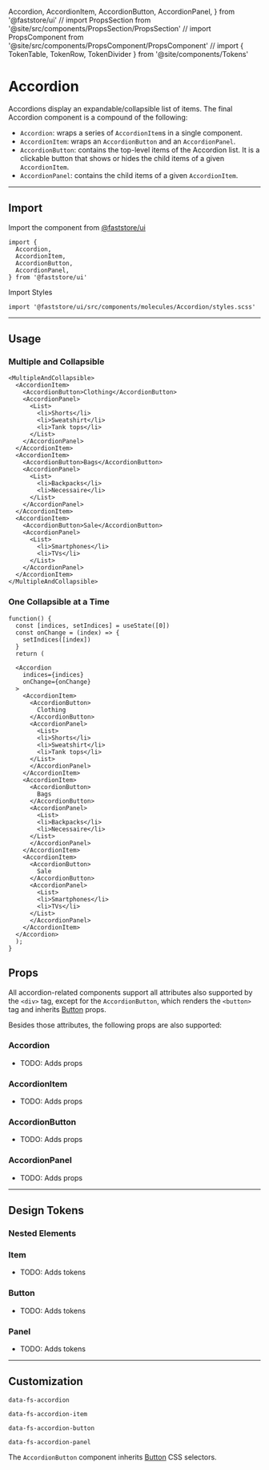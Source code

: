   Accordion,
  AccordionItem,
  AccordionButton,
  AccordionPanel,
} from '@faststore/ui'
// import PropsSection from '@site/src/components/PropsSection/PropsSection'
// import PropsComponent from '@site/src/components/PropsComponent/PropsComponent'
// import { TokenTable, TokenRow, TokenDivider } from '@site/components/Tokens'

# Accordion

Accordions display an expandable/collapsible list of items. The final Accordion component is a compound of the following:

- `Accordion`: wraps a series of `AccordionItem`s in a single component.
- `AccordionItem`: wraps an `AccordionButton` and an `AccordionPanel`.
- `AccordionButton`: contains the top-level items of the Accordion list. It is a clickable button that shows or hides the child items of a given `AccordionItem`.
- `AccordionPanel`: contains the child items of a given `AccordionItem`.

---

## Import

Import the component from <a href="https://www.faststore.dev/reference/ui/get-started-faststore-ui">@faststore/ui</a>

```tsx copy
import {
  Accordion,
  AccordionItem,
  AccordionButton,
  AccordionPanel,
} from '@faststore/ui'
```

Import Styles

```tsx copy
import '@faststore/ui/src/components/molecules/Accordion/styles.scss'
```

---

## Usage

### Multiple and Collapsible

```tsx live
<MultipleAndCollapsible>
  <AccordionItem>
    <AccordionButton>Clothing</AccordionButton>
    <AccordionPanel>
      <List>
        <li>Shorts</li>
        <li>Sweatshirt</li>
        <li>Tank tops</li>
      </List>
    </AccordionPanel>
  </AccordionItem>
  <AccordionItem>
    <AccordionButton>Bags</AccordionButton>
    <AccordionPanel>
      <List>
        <li>Backpacks</li>
        <li>Necessaire</li>
      </List>
    </AccordionPanel>
  </AccordionItem>
  <AccordionItem>
    <AccordionButton>Sale</AccordionButton>
    <AccordionPanel>
      <List>
        <li>Smartphones</li>
        <li>TVs</li>
      </List>
    </AccordionPanel>
  </AccordionItem>
</MultipleAndCollapsible>
```

### One Collapsible at a Time

```tsx live
function() {
  const [indices, setIndices] = useState([0])
  const onChange = (index) => {
    setIndices([index])
  }
  return (

  <Accordion
    indices={indices}
    onChange={onChange}
  >
    <AccordionItem>
      <AccordionButton>
        Clothing
      </AccordionButton>
      <AccordionPanel>
        <List>
        <li>Shorts</li>
        <li>Sweatshirt</li>
        <li>Tank tops</li>
      </List>
      </AccordionPanel>
    </AccordionItem>
    <AccordionItem>
      <AccordionButton>
        Bags
      </AccordionButton>
      <AccordionPanel>
        <List>
        <li>Backpacks</li>
        <li>Necessaire</li>
      </List>
      </AccordionPanel>
    </AccordionItem>
    <AccordionItem>
      <AccordionButton>
        Sale
      </AccordionButton>
      <AccordionPanel>
        <List>
        <li>Smartphones</li>
        <li>TVs</li>
      </List>
      </AccordionPanel>
    </AccordionItem>
  </Accordion>
  );
}
```

## Props

All accordion-related components support all attributes also supported by the `<div>` tag, except for the `AccordionButton`, which renders the `<button>` tag and inherits [Button](/reference/ui/atoms/Button) props.

Besides those attributes, the following props are also supported:

### Accordion

- TODO: Adds props

### AccordionItem

- TODO: Adds props

### AccordionButton

- TODO: Adds props

### AccordionPanel

- TODO: Adds props

---

## Design Tokens

### Nested Elements

### Item

- TODO: Adds tokens

### Button

- TODO: Adds tokens

### Panel

- TODO: Adds tokens

---

## Customization

`data-fs-accordion`

`data-fs-accordion-item`

`data-fs-accordion-button`

`data-fs-accordion-panel`

The `AccordionButton` component inherits [Button](/components/atoms/button) CSS selectors.

